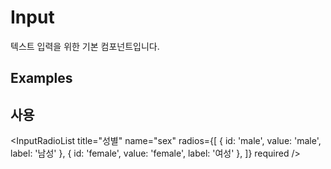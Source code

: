 
<Meta title="Components/InputRadioList" of={InputRadioListStories} />

# Input

텍스트 입력을 위한 기본 컴포넌트입니다.

## Examples

<Canvas>
  <Story of={InputRadioListStories.Default} />
</Canvas>
<Controls />

## 사용

<InputRadioList
  title="성별"
  name="sex"
  radios={[
    { id: 'male', value: 'male', label: '남성' },
    { id: 'female', value: 'female', label: '여성' },
  ]}
  required
/>
